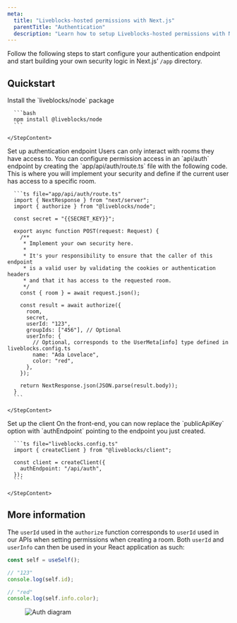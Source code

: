 ```yaml
---
meta:
  title: "Liveblocks-hosted permissions with Next.js"
  parentTitle: "Authentication"
  description: "Learn how to setup Liveblocks-hosted permissions with Next.js."
---
```


Follow the following steps to start configure your authentication endpoint and
start building your own security logic in Next.js’ `/app` directory.

## Quickstart

<Steps>
  <Step>
    <StepTitle>Install the `liveblocks/node` package</StepTitle>
    <StepContent>

      ```bash
      npm install @liveblocks/node
      ```

    </StepContent>

  </Step>
  <Step>
    <StepTitle>Set up authentication endpoint</StepTitle>
    <StepContent>
      Users can only interact with rooms they have access to. You can
      configure permission access in an `api/auth` endpoint by
      creating the `app/api/auth/route.ts` file with the
      following code. This is where you will implement your security and
      define if the current user has access to a specific room.

      ```ts file="app/api/auth/route.ts"
      import { NextResponse } from "next/server";
      import { authorize } from "@liveblocks/node";

      const secret = "{{SECRET_KEY}}";

      export async function POST(request: Request) {
        /**
         * Implement your own security here.
         *
         * It's your responsibility to ensure that the caller of this endpoint
         * is a valid user by validating the cookies or authentication headers
         * and that it has access to the requested room.
         */
        const { room } = await request.json();

        const result = await authorize({
          room,
          secret,
          userId: "123",
          groupIds: ["456"], // Optional
          userInfo: {
            // Optional, corresponds to the UserMeta[info] type defined in liveblocks.config.ts
            name: "Ada Lovelace",
            color: "red",
          },
        });

        return NextResponse.json(JSON.parse(result.body));
      }
      ```

    </StepContent>

  </Step>
  <Step lastStep>
    <StepTitle>Set up the client</StepTitle>
    <StepContent>
      On the front-end, you can now replace the `publicApiKey`
      option with `authEndpoint` pointing to the endpoint you
      just created.

      ```ts file="liveblocks.config.ts"
      import { createClient } from "@liveblocks/client";

      const client = createClient({
        authEndpoint: "/api/auth",
      });
      ```

    </StepContent>

  </Step>
</Steps>

## More information

The `userId` used in the `authorize` function corresponds to `userId` used in
our APIs when setting permissions when creating a room. Both `userId` and
`userInfo` can then be used in your React application as such:

```ts
const self = useSelf();

// "123"
console.log(self.id);

// "red"
console.log(self.info.color);
```

<Figure>
  <Image
    src="/assets/auth-diagram.png"
    alt="Auth diagram"
    width={768}
    height={576}
  />
</Figure>
